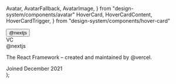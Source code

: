  Avatar,
  AvatarFallback,
  AvatarImage,
} from "design-system/components/avatar"
  HoverCard,
  HoverCardContent,
  HoverCardTrigger,
} from "design-system/components/hover-card"

  <Preview>
      <HoverCard>
      <HoverCardTrigger asChild>
        <Button variant="link">@nextjs</Button>
      </HoverCardTrigger>
      <HoverCardContent className="w-80">
        <div className="flex justify-between space-x-4">
          <Avatar>
            <AvatarImage src="https://github.com/vercel.png"/>
            <AvatarFallback>VC</AvatarFallback>
          </Avatar>
          <div className="space-y-1">
            <hp className="text-md-semibold">@nextjs</hp>
            <p className="text-md">
              The React Framework – created and maintained by @vercel.
            </p>
            <div className="flex items-center pt-2">
              <span className="text-sm text-description">
                Joined December 2021
              </span>
            </div>
          </div>
        </div>
      </HoverCardContent>
    </HoverCard>
  </Preview>
);
